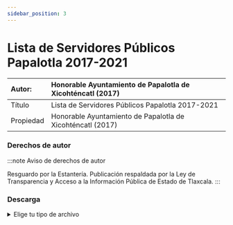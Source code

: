 ```yaml
---
sidebar_position: 3
---
```

# Lista de Servidores Públicos Papalotla 2017-2021

|Autor:| Honorable Ayuntamiento de Papalotla de Xicohténcatl (2017) |
|:--|:--|
|Título|Lista de Servidores Públicos Papalotla 2017-2021|
|Propiedad|Honorable Ayuntamiento de Papalotla de Xicohténcatl (2017)|

### Derechos de autor
    
:::note Aviso de derechos de autor

Resguardo por la Estantería. Publicación respaldada por la Ley de Transparencia y Acceso a la Información Pública de
Estado de Tlaxcala.
:::

### Descarga
<details>
  <summary>Elige tu tipo de archivo</summary>
    <div>
        <a href="url"> 📥 Lista de Servidores Públicos Papalotla 2017-2021 (PDF)</a>
        </div>      
</details>
